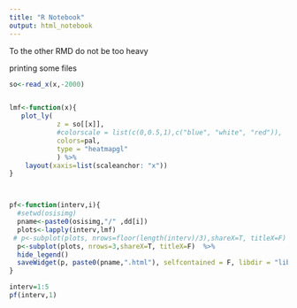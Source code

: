 ```yaml
---
title: "R Notebook"
output: html_notebook
---
```


To the other RMD do not be too heavy

printing some files

```r


so<-read_x(x,-2000)


lmf<-function(x){
   plot_ly(
            z = so[[x]],
            #colorscale = list(c(0,0.5,1),c("blue", "white", "red")),
            colors=pal,
            type = "heatmapgl"
            ) %>%
    layout(xaxis=list(scaleanchor: "x"))
}



pf<-function(interv,i){
  #setwd(osisimg)
  pname<-paste0(osisimg,"/" ,dd[i])
  plots<-lapply(interv,lmf)
 # p<-subplot(plots, nrows=floor(length(interv)/3),shareX=T, titleX=F)  %>%
  p<-subplot(plots, nrows=3,shareX=T, titleX=F)  %>%
  hide_legend()
  saveWidget(p, paste0(pname,".html"), selfcontained = F, libdir = "lib")
}

interv=1:5
pf(interv,1)
```




